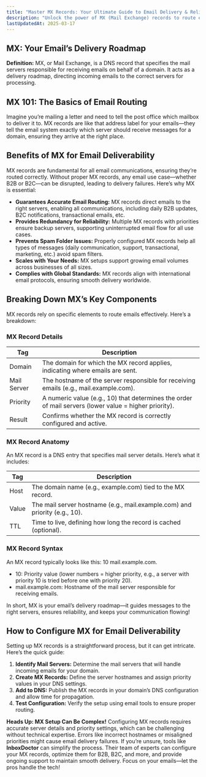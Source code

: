 ---
title: "Master MX Records: Your Ultimate Guide to Email Delivery & Reliability"
description: "Unlock the power of MX (Mail Exchange) records to route emails accurately, boost reliability, and ensure inbox delivery. Dive into our expert guide to understand MX benefits, configuration, and best practices for seamless B2B and B2C communication."
lastUpdatedAt: 2025-03-17
---

## MX: Your Email’s Delivery Roadmap

**Definition:** MX, or Mail Exchange, is a DNS record that specifies the mail servers responsible for receiving emails on behalf of a domain. It acts as a delivery roadmap, directing incoming emails to the correct servers for processing.

## MX 101: The Basics of Email Routing

Imagine you’re mailing a letter and need to tell the post office which mailbox to deliver it to. MX records are like that address label for your emails—they tell the email system exactly which server should receive messages for a domain, ensuring they arrive at the right place.

## Benefits of MX for Email Deliverability

MX records are fundamental for all email communications, ensuring they’re routed correctly. Without proper MX records, any email use case—whether B2B or B2C—can be disrupted, leading to delivery failures. Here’s why MX is essential:

- **Guarantees Accurate Email Routing:** MX records direct emails to the right servers, enabling all communications, including daily B2B updates, B2C notifications, transactional emails, etc.
- **Provides Redundancy for Reliability:** Multiple MX records with priorities ensure backup servers, supporting uninterrupted email flow for all use cases.
- **Prevents Spam Folder Issues:** Properly configured MX records help all types of messages (daily communication, support, transactional, marketing, etc.) avoid spam filters.
- **Scales with Your Needs:** MX setups support growing email volumes across businesses of all sizes.
- **Complies with Global Standards:** MX records align with international email protocols, ensuring smooth delivery worldwide.

## Breaking Down MX’s Key Components

MX records rely on specific elements to route emails effectively. Here’s a breakdown:

### MX Record Details

<table>
  <thead>
    <tr>
      <th>Tag</th>
      <th>Description</th>
    </tr>
  </thead>
  <tbody>
    <tr>
      <td>Domain</td>
      <td>
        The domain for which the MX record applies, indicating where emails are
        sent.
      </td>
    </tr>
    <tr>
      <td>Mail Server</td>
      <td>
        The hostname of the server responsible for receiving emails (e.g.,
        mail.example.com).
      </td>
    </tr>
    <tr>
      <td>Priority</td>
      <td>
        A numeric value (e.g., 10) that determines the order of mail servers
        (lower value = higher priority).
      </td>
    </tr>
    <tr>
      <td>Result</td>
      <td>
        Confirms whether the MX record is correctly configured and active.
      </td>
    </tr>
  </tbody>
</table>

### MX Record Anatomy

An MX record is a DNS entry that specifies mail server details. Here’s what it includes:

<table>
  <thead>
    <tr>
      <th>Tag</th>
      <th>Description</th>
    </tr>
  </thead>
  <tbody>
    <tr>
      <td>Host</td>
      <td>The domain name (e.g., example.com) tied to the MX record.</td>
    </tr>
    <tr>
      <td>Value</td>
      <td>
        The mail server hostname (e.g., mail.example.com) and priority (e.g.,
        10).
      </td>
    </tr>
    <tr>
      <td>TTL</td>
      <td>Time to live, defining how long the record is cached (optional).</td>
    </tr>
  </tbody>
</table>

### MX Record Syntax

An MX record typically looks like this: 10 mail.example.com.

- 10: Priority value (lower numbers = higher priority, e.g., a server with priority 10 is tried before one with priority 20).
- mail.example.com: Hostname of the mail server responsible for receiving emails.

In short, MX is your email’s delivery roadmap—it guides messages to the right servers, ensures reliability, and keeps your communication flowing!

## How to Configure MX for Email Deliverability

Setting up MX records is a straightforward process, but it can get intricate. Here’s the quick guide:

1.  **Identify Mail Servers:** Determine the mail servers that will handle incoming emails for your domain.
2.  **Create MX Records:** Define the server hostnames and assign priority values in your DNS settings.
3.  **Add to DNS:** Publish the MX records in your domain’s DNS configuration and allow time for propagation.
4.  **Test Configuration:** Verify the setup using email tools to ensure proper routing.

**Heads Up: MX Setup Can Be Complex!** Configuring MX records requires accurate server details and priority settings, which can be challenging without technical expertise. Errors like incorrect hostnames or misaligned priorities might cause email delivery failures. If you’re unsure, tools like **InboxDoctor** can simplify the process. Their team of experts can configure your MX records, optimize them for B2B, B2C, and more, and provide ongoing support to maintain smooth delivery. Focus on your emails—let the pros handle the tech!
